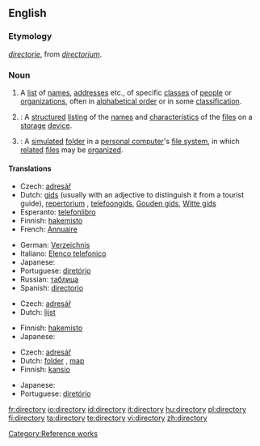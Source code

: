 {{wikipedia}}
==English==

===Etymology===
{{ME.}} ''[[directorie]]'', from {{ML.}} ''[[directorium]]''.

===Noun===
{{en-noun|directories}}

# A [[list]] of [[name]]s, [[address]]es etc., of specific [[class]]es of [[people]] or [[organization]]s, often in [[alphabetical order]] or in some [[classification]].
# {{computing}}: A [[structured]] [[listing]] of the [[name]]s and [[characteristic]]s of the [[file]]s on a [[storage]] [[device]].
# {{computing}}: A [[simulated]] [[folder]] in a [[personal computer]]'s [[file system]], in which [[related]] [[file]]s may be [[organized]].

====Translations====
{{trans-top|list of names, addresses etc.}}
* Czech: [[adresář]] {{m}}
* Dutch: [[gids]] {{m}} (usually with an adjective to distinguish it from a tourist guide), [[repertorium]] {{n}}, [[telefoongids]], [[Gouden gids]], [[Witte gids]]
* Esperanto: [[telefonlibro]]
* Finnish: [[hakemisto]]
* French: [[Annuaire]]
{{trans-mid}}
* German: [[Verzeichnis]] {{n}}
* Italiano: [[Elenco telefonico]]
* Japanese: {{t|ja|一覧|tr=ichiran|sc=Jpan}}
* Portuguese: [[diretório]]
* Russian: [[таблица]] {{f}}
* Spanish: [[directorio]] {{m}}
{{trans-bottom}}

{{trans-top|structured listing of files}}
* Czech: [[adresář]] {{m}}
* Dutch: [[lijst]] {{f}}
{{trans-mid}}
* Finnish: [[hakemisto]]
* Japanese: {{t|ja|ディレクトリ|tr=dhirekutori|sc=Jpan}}
{{trans-bottom}}

{{trans-top|simulated folder}}
* Czech: [[adresář]] {{m}}
* Dutch: [[folder]] {{m}}, [[map]] {{f}}
* Finnish: [[kansio]]
{{trans-mid}}
* Japanese: {{t|ja|ディレクトリ|tr=dhirekutori|sc=Jpan}}
* Portuguese: [[diretório]]
{{trans-bottom}}

[[Category:Reference works]]

[[fr:directory]]
[[io:directory]]
[[id:directory]]
[[it:directory]]
[[hu:directory]]
[[pl:directory]]
[[fi:directory]]
[[ta:directory]]
[[te:directory]]
[[vi:directory]]
[[zh:directory]]